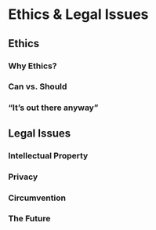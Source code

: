 # Ethics & Legal Issues

## Ethics

### Why Ethics?

### Can vs. Should

### "It's out there anyway"

## Legal Issues

### Intellectual Property

### Privacy

### Circumvention

### The Future